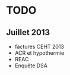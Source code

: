 TODO
========================================================

Juillet 2013
------------
- factures CEHT 2013
- ACR et hypothermie
- REAC
- Enquête DSA